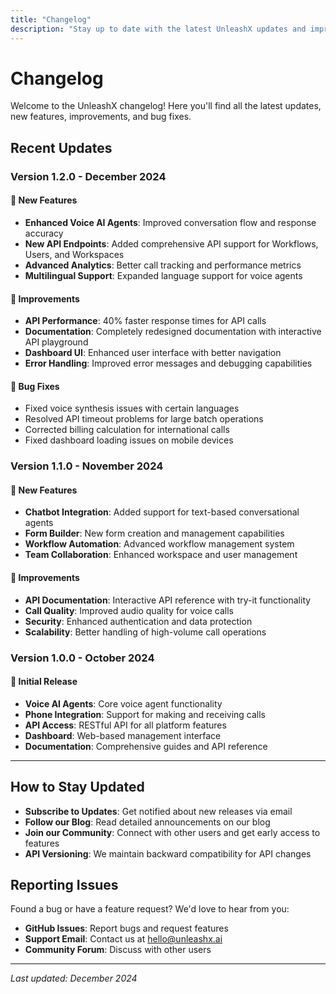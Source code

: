 ```yaml
---
title: "Changelog"
description: "Stay up to date with the latest UnleashX updates and improvements"
---
```


# Changelog

Welcome to the UnleashX changelog! Here you'll find all the latest updates, new features, improvements, and bug fixes.

## Recent Updates

### Version 1.2.0 - December 2024

#### 🚀 New Features
- **Enhanced Voice AI Agents**: Improved conversation flow and response accuracy
- **New API Endpoints**: Added comprehensive API support for Workflows, Users, and Workspaces
- **Advanced Analytics**: Better call tracking and performance metrics
- **Multilingual Support**: Expanded language support for voice agents

#### 🔧 Improvements
- **API Performance**: 40% faster response times for API calls
- **Documentation**: Completely redesigned documentation with interactive API playground
- **Dashboard UI**: Enhanced user interface with better navigation
- **Error Handling**: Improved error messages and debugging capabilities

#### 🐛 Bug Fixes
- Fixed voice synthesis issues with certain languages
- Resolved API timeout problems for large batch operations
- Corrected billing calculation for international calls
- Fixed dashboard loading issues on mobile devices

### Version 1.1.0 - November 2024

#### 🚀 New Features
- **Chatbot Integration**: Added support for text-based conversational agents
- **Form Builder**: New form creation and management capabilities
- **Workflow Automation**: Advanced workflow management system
- **Team Collaboration**: Enhanced workspace and user management

#### 🔧 Improvements
- **API Documentation**: Interactive API reference with try-it functionality
- **Call Quality**: Improved audio quality for voice calls
- **Security**: Enhanced authentication and data protection
- **Scalability**: Better handling of high-volume call operations

### Version 1.0.0 - October 2024

#### 🎉 Initial Release
- **Voice AI Agents**: Core voice agent functionality
- **Phone Integration**: Support for making and receiving calls
- **API Access**: RESTful API for all platform features
- **Dashboard**: Web-based management interface
- **Documentation**: Comprehensive guides and API reference

---

## How to Stay Updated

- **Subscribe to Updates**: Get notified about new releases via email
- **Follow our Blog**: Read detailed announcements on our blog
- **Join our Community**: Connect with other users and get early access to features
- **API Versioning**: We maintain backward compatibility for API changes

## Reporting Issues

Found a bug or have a feature request? We'd love to hear from you:

- **GitHub Issues**: Report bugs and request features
- **Support Email**: Contact us at hello@unleashx.ai
- **Community Forum**: Discuss with other users

---

*Last updated: December 2024*
